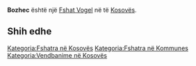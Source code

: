 {{Fshat në Kosovës
 | Emri                = Bozhec
| sqi_N_name = Bozhec
| sqi_N_FULL_NAME_RO = Bozhec
| sqi_N_FULL_NAME_ND_RO = Bozhec
| sqi_N_SORT_NAME_RG = BOZHEC
| sqi_N_FULL_NAME_RG = Bozhec
| sqi_N_FULL_NAME_ND_RG = Bozhec
| sqi_V_name = Bozheci
| sqi_V_FULL_NAME_RO = Bozheci Bozhefci Bozhefc Bozhevc
| sqi_V_FULL_NAME_ND_RO = Bozheci Bozhefci Bozhefc Bozhevc
| sqi_V_SORT_NAME_RG = BOZHECI BOZHEFCI BOZHEFC BOZHEVC
| sqi_V_FULL_NAME_RG = Bozheci Bozhefci Bozhefc Bozhevc
| sqi_V_FULL_NAME_ND_RG = Bozheci Bozhefci Bozhefc Bozhevc
| srp_N_name = Boževce
| srp_N_FULL_NAME_RO = Boževce
| srp_N_FULL_NAME_ND_RO = Bozevce
| srp_N_SORT_NAME_RG = BOZEVCE
| srp_N_FULL_NAME_RG = Boževce
| srp_N_FULL_NAME_ND_RG = Bozevce
| srp_NS_name = Божевце
| srp_NS_FULL_NAME_RO = Божевце
| srp_NS_FULL_NAME_ND_RO = Божевце
| srp_NS_SORT_NAME_RG = БОЖЕВЦЕ
| srp_NS_FULL_NAME_RG = Божевце
| srp_NS_FULL_NAME_ND_RG = Божевце
| srp_V_name = Božovce
| srp_V_FULL_NAME_RO = Božovce Božec
| srp_V_FULL_NAME_ND_RO = Bozovce Bozec
| srp_V_SORT_NAME_RG = BOZOVCE BOZEC
| srp_V_FULL_NAME_RG = Božovce Božec
| srp_V_FULL_NAME_ND_RG = Bozovce Bozec
| srp_VS_name = Божовце
| srp_VS_FULL_NAME_RO = Божовце Божец
| srp_VS_FULL_NAME_ND_RO = Божовце Божец
| srp_VS_SORT_NAME_RG = БОЖОВЦЕ БОЖЕЦ
| srp_VS_FULL_NAME_RG = Божовце Божец
| srp_VS_FULL_NAME_ND_RG = Божовце Божец

 | Emri (Rasa dhanore) = 
 | Figura              = 
 | Shteti              = Kosovo
 | Komuna              = 
 | Kodi postar         = 
 | Sipërfaqja          = 

 | Popullsia           = 

 | Regj. i popullsisë  = 
 | Dend. e popullsisë  = 
 | Faqja zyrtare       = 
 <!--- Koordinatat ----> 
 | Gjerësia            = 42.544722
 | Gjatësia            = 21.530278
 | Lartësia            = 
}}
'''Bozhec''' është një [[Fshat Vogel]] në [[]] të [[Kosovës]].

<!-- == Gjeografia == -->
<!-- == Historia == -->
<!-- == Demografia == -->
== Shih edhe ==
{{Komuna }}
{{Kosovo-Administrata-Cung}}

[[Kategoria:Fshatra në Kosovës]]
[[Kategoria:Fshatra në Kommunes ]]
[[Kategoria:Vendbanime në Kosovës]]